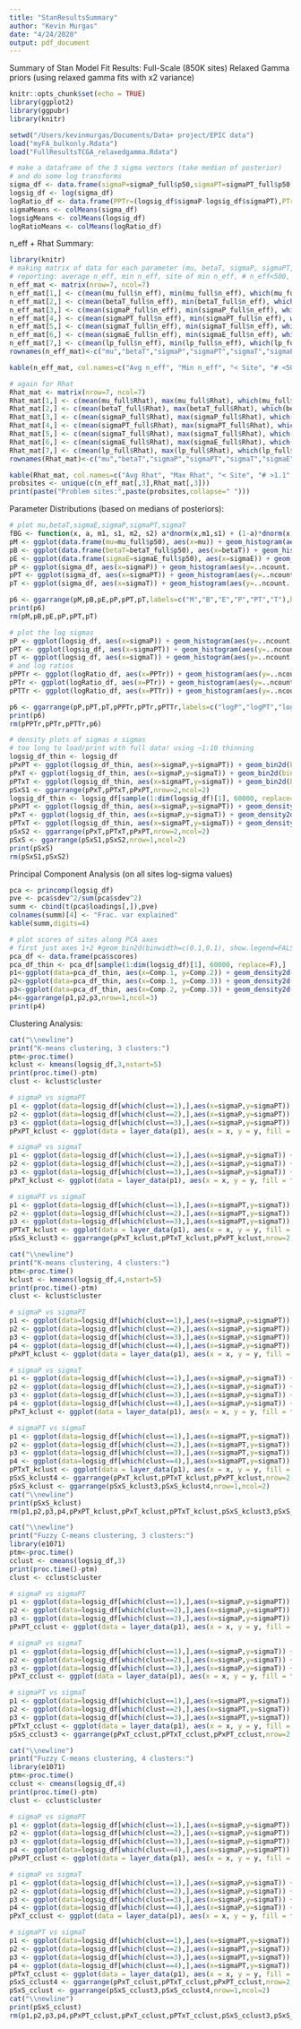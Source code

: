 ```yaml
---
title: "StanResultsSummary"
author: "Kevin Murgas"
date: "4/24/2020"
output: pdf_document
---
```

Summary of Stan Model Fit Results: Full-Scale (850K sites)
\newline Relaxed Gamma priors (using relaxed gamma fits with x2 variance)
```r
knitr::opts_chunk$set(echo = TRUE)
library(ggplot2)
library(ggpubr)
library(knitr)
```

```r
setwd("/Users/kevinmurgas/Documents/Data+ project/EPIC data")
load("myFA_bulkonly.Rdata")
load("FullResultsTCGA_relaxedgamma.Rdata")

# make a dataframe of the 3 sigma vectors (take median of posterior)
# and do some log transforms
sigma_df <- data.frame(sigmaP=sigmaP_full$p50,sigmaPT=sigmaPT_full$p50,sigmaT=sigmaT_full$p50)
logsig_df <- log(sigma_df)
logRatio_df <- data.frame(PPTr=(logsig_df$sigmaP-logsig_df$sigmaPT),PTr=(logsig_df$sigmaP-logsig_df$sigmaT),PTTr=(logsig_df$sigmaPT-logsig_df$sigmaT))
sigmaMeans <- colMeans(sigma_df)
logsigMeans <- colMeans(logsig_df)
logRatioMeans <- colMeans(logRatio_df)
```

n_eff + Rhat Summary: \newline
```r
library(knitr)
# making matrix of data for each parameter (mu, betaT, sigmaP, sigmaPT, sigmaT, sigmaE, lp__)
# reporting: average n_eff, min n_eff, site of min n_eff, # n_eff<500, (%), # n_eff<100, (%)
n_eff_mat <- matrix(nrow=7, ncol=7)
n_eff_mat[1,] <- c(mean(mu_full$n_eff), min(mu_full$n_eff), which(mu_full$n_eff==min(mu_full$n_eff)), sum(mu_full$n_eff<500), sum(mu_full$n_eff<500)*100/length(mu_full$n_eff), sum(mu_full$n_eff<100), sum(mu_full$n_eff<100)*100/length(mu_full$n_eff))
n_eff_mat[2,] <- c(mean(betaT_full$n_eff), min(betaT_full$n_eff), which(betaT_full$n_eff==min(betaT_full$n_eff)), sum(betaT_full$n_eff<500), sum(betaT_full$n_eff<500)*100/length(betaT_full$n_eff), sum(betaT_full$n_eff<100), sum(betaT_full$n_eff<100)*100/length(betaT_full$n_eff))
n_eff_mat[3,] <- c(mean(sigmaP_full$n_eff), min(sigmaP_full$n_eff), which(sigmaP_full$n_eff==min(sigmaP_full$n_eff)), sum(sigmaP_full$n_eff<500), sum(sigmaP_full$n_eff<500)*100/length(sigmaP_full$n_eff), sum(sigmaP_full$n_eff<100), sum(sigmaP_full$n_eff<100)*100/length(sigmaP_full$n_eff))
n_eff_mat[4,] <- c(mean(sigmaPT_full$n_eff), min(sigmaPT_full$n_eff), which(sigmaPT_full$n_eff==min(sigmaPT_full$n_eff)), sum(sigmaPT_full$n_eff<500), sum(sigmaPT_full$n_eff<500)*100/length(sigmaPT_full$n_eff), sum(sigmaPT_full$n_eff<100), sum(sigmaPT_full$n_eff<100)*100/length(sigmaPT_full$n_eff))
n_eff_mat[5,] <- c(mean(sigmaT_full$n_eff), min(sigmaT_full$n_eff), which(sigmaT_full$n_eff==min(sigmaT_full$n_eff)), sum(sigmaT_full$n_eff<500), sum(sigmaT_full$n_eff<500)*100/length(sigmaT_full$n_eff), sum(sigmaT_full$n_eff<100), sum(sigmaT_full$n_eff<100)*100/length(sigmaT_full$n_eff))
n_eff_mat[6,] <- c(mean(sigmaE_full$n_eff), min(sigmaE_full$n_eff), which(sigmaE_full$n_eff==min(sigmaE_full$n_eff)), sum(sigmaE_full$n_eff<500), sum(sigmaE_full$n_eff<500)*100/length(sigmaE_full$n_eff), sum(sigmaE_full$n_eff<100), sum(sigmaE_full$n_eff<100)*100/length(sigmaE_full$n_eff))
n_eff_mat[7,] <- c(mean(lp_full$n_eff), min(lp_full$n_eff), which(lp_full$n_eff==min(lp_full$n_eff)), sum(lp_full$n_eff<500), sum(lp_full$n_eff<500)*100/length(lp_full$n_eff), sum(lp_full$n_eff<100), sum(lp_full$n_eff<100)*100/length(lp_full$n_eff))
rownames(n_eff_mat)<-c("mu","betaT","sigmaP","sigmaPT","sigmaT","sigmaE","lp__")

kable(n_eff_mat, col.names=c("Avg n_eff", "Min n_eff", "< Site", "# <500","% <500","# <100", "% <100"), digits = 2)

# again for Rhat
Rhat_mat <- matrix(nrow=7, ncol=7)
Rhat_mat[1,] <- c(mean(mu_full$Rhat), max(mu_full$Rhat), which(mu_full$Rhat==max(mu_full$Rhat)), sum(mu_full$Rhat>1.1), sum(mu_full$Rhat>1.1)*100/length(mu_full$Rhat), sum(mu_full$Rhat>1.01), sum(mu_full$Rhat>1.01)*100/length(mu_full$Rhat))
Rhat_mat[2,] <- c(mean(betaT_full$Rhat), max(betaT_full$Rhat), which(betaT_full$Rhat==max(betaT_full$Rhat)), sum(betaT_full$Rhat>1.1), sum(betaT_full$Rhat>1.1)*100/length(betaT_full$Rhat), sum(betaT_full$Rhat>1.01), sum(betaT_full$Rhat>1.01)*100/length(betaT_full$Rhat))
Rhat_mat[3,] <- c(mean(sigmaP_full$Rhat), max(sigmaP_full$Rhat), which(sigmaP_full$Rhat==max(sigmaP_full$Rhat)), sum(sigmaP_full$Rhat>1.1), sum(sigmaP_full$Rhat>1.1)*100/length(sigmaP_full$Rhat), sum(sigmaP_full$Rhat>1.01), sum(sigmaP_full$Rhat>1.01)*100/length(sigmaP_full$Rhat))
Rhat_mat[4,] <- c(mean(sigmaPT_full$Rhat), max(sigmaPT_full$Rhat), which(sigmaPT_full$Rhat==max(sigmaPT_full$Rhat)), sum(sigmaPT_full$Rhat>1.1), sum(sigmaPT_full$Rhat>1.1)*100/length(sigmaPT_full$Rhat), sum(sigmaPT_full$Rhat>1.01), sum(sigmaPT_full$Rhat>1.01)*100/length(sigmaPT_full$Rhat))
Rhat_mat[5,] <- c(mean(sigmaT_full$Rhat), max(sigmaT_full$Rhat), which(sigmaT_full$Rhat==max(sigmaT_full$Rhat)), sum(sigmaT_full$Rhat>1.1), sum(sigmaT_full$Rhat>1.1)*100/length(sigmaT_full$Rhat), sum(sigmaT_full$Rhat>1.01), sum(sigmaT_full$Rhat>1.01)*100/length(sigmaT_full$Rhat))
Rhat_mat[6,] <- c(mean(sigmaE_full$Rhat), max(sigmaE_full$Rhat), which(sigmaE_full$Rhat==max(sigmaE_full$Rhat)), sum(sigmaE_full$Rhat>1.1), sum(sigmaE_full$Rhat>1.1)*100/length(sigmaE_full$Rhat), sum(sigmaE_full$Rhat>1.01), sum(sigmaE_full$Rhat>1.01)*100/length(sigmaE_full$Rhat))
Rhat_mat[7,] <- c(mean(lp_full$Rhat), max(lp_full$Rhat), which(lp_full$Rhat==max(lp_full$Rhat)), sum(lp_full$Rhat>1.1), sum(lp_full$Rhat>1.1)*100/length(lp_full$Rhat), sum(lp_full$Rhat>1.01), sum(lp_full$Rhat>1.01)*100/length(lp_full$Rhat))
rownames(Rhat_mat)<-c("mu","betaT","sigmaP","sigmaPT","sigmaT","sigmaE","lp__")

kable(Rhat_mat, col.names=c("Avg Rhat", "Max Rhat", "< Site", "# >1.1","% >1.1","# >1.01", "% >1.01"), digits = 2)
probsites <- unique(c(n_eff_mat[,3],Rhat_mat[,3]))
print(paste("Problem sites:",paste(probsites,collapse=" ")))
```
\newpage
Parameter Distributions (based on medians of posteriors): \newline
```r

# plot mu,betaT,sigmaE,sigmaP,sigmaPT,sigmaT
fBG <- function(x, a, m1, s1, m2, s2) a*dnorm(x,m1,s1) + (1-a)*dnorm(x,m2,s2)
pM <- ggplot(data.frame(mu=mu_full$p50), aes(x=mu)) + geom_histogram(aes(y=..ncount..), binwidth=0.1) + ggtitle("Mu") + xlim(c(-5,5)) + geom_vline(xintercept=mean(mu_full$p50), linetype="dotted") + theme_bw() + stat_function(fun=function(x) fBG(x,0.3557,-3.0675, 0.75214,1.1290, 1.39197)/0.1906566,geom="line",color="red")
pB <- ggplot(data.frame(betaT=betaT_full$p50), aes(x=betaT)) + geom_histogram(aes(y=..ncount..), binwidth=0.1) + ggtitle("BetaT") + xlim(c(-5,5)) + geom_vline(xintercept=mean(betaT_full$p50), linetype="dotted") + theme_bw() + stat_function(fun=function(x) dcauchy(x,-0.04051, 0.38660)/0.82336,geom="line",color="red")
pE <- ggplot(data.frame(sigmaE=sigmaE_full$p50), aes(x=sigmaE)) + geom_histogram(aes(y=..ncount..), binwidth=0.05) + ggtitle("sigmaE") + xlim(c(0,2)) + geom_vline(xintercept=mean(sigmaE_full$p50), linetype="dotted") + theme_bw() + stat_function(fun=function(x) dgamma(x,2,2)/0.7357589, geom="line",color="red")
pP <- ggplot(sigma_df, aes(x=sigmaP)) + geom_histogram(aes(y=..ncount..), binwidth=0.05) + ggtitle("sigmaP") + xlim(c(0,2)) + geom_vline(xintercept=sigmaMeans[1], linetype="dotted") + theme_bw() + stat_function(fun=function(x) dgamma(x, 3.4016, 9.5057)/2.3641, geom="line",color="red")
pPT <- ggplot(sigma_df, aes(x=sigmaPT)) + geom_histogram(aes(y=..ncount..), binwidth=0.05) + ggtitle("sigmaPT") + xlim(c(0,2)) + geom_vline(xintercept=sigmaMeans[2], linetype="dotted") + theme_bw() + stat_function(fun=function(x) dgamma(x, 2.5210, 3.2948)/1.0097, geom="line",color="red")
pT <- ggplot(sigma_df, aes(x=sigmaT)) + geom_histogram(aes(y=..ncount..), binwidth=0.05) + ggtitle("sigmaT") + xlim(c(0,2)) + geom_vline(xintercept=sigmaMeans[3], linetype="dotted") + theme_bw() + stat_function(fun=function(x) dgamma(x, 4.2574, 14.370)/3.0964, geom="line",color="red")

p6 <- ggarrange(pM,pB,pE,pP,pPT,pT,labels=c("M","B","E","P","PT","T"),hjust=0,nrow=2,ncol=3)
print(p6)
rm(pM,pB,pE,pP,pPT,pT)

# plot the log sigmas
pP <- ggplot(logsig_df, aes(x=sigmaP)) + geom_histogram(aes(y=..ncount..), binwidth=0.1) + ggtitle("log(sigmaP)") + xlim(c(-5,5)) + geom_vline(xintercept=logsigMeans[1], linetype="dotted") + theme_bw()  + stat_function(fun=function(x) dgamma(exp(x), 3.4016, 9.5057)/2.3641, geom="line",color="red")
pPT <- ggplot(logsig_df, aes(x=sigmaPT)) + geom_histogram(aes(y=..ncount..), binwidth=0.1) + ggtitle("log(sigmaPT)") + xlim(c(-5,5)) + geom_vline(xintercept=logsigMeans[2], linetype="dotted") + theme_bw() + stat_function(fun=function(x) dgamma(exp(x), 2.5210, 3.2948)/1.0097, geom="line",color="red")
pT <- ggplot(logsig_df, aes(x=sigmaT)) + geom_histogram(aes(y=..ncount..), binwidth=0.1) + ggtitle("log(sigmaT)") + xlim(c(-5,5)) + geom_vline(xintercept=logsigMeans[3], linetype="dotted") + theme_bw() + stat_function(fun=function(x) dgamma(exp(x), 4.2574, 14.370)/3.0964, geom="line",color="red")
# and log ratios
pPPTr <- ggplot(logRatio_df, aes(x=PPTr)) + geom_histogram(aes(y=..ncount..), binwidth=0.1) + ggtitle(expression("log("*sigma*"P/"*sigma*"PT)")) + xlim(c(-5,5)) + geom_vline(xintercept=logRatioMeans[1], linetype="dotted") + theme_bw()
pPTr <- ggplot(logRatio_df, aes(x=PTr)) + geom_histogram(aes(y=..ncount..), binwidth=0.1) + ggtitle(expression("log("*sigma*"P/"*sigma*"T)")) + xlim(c(-5,5)) + geom_vline(xintercept=logRatioMeans[2], linetype="dotted") + theme_bw()
pPTTr <- ggplot(logRatio_df, aes(x=PTTr)) + geom_histogram(aes(y=..ncount..), binwidth=0.1) + ggtitle(expression("log("*sigma*"PT/"*sigma*"T)")) + xlim(c(-5,5)) + geom_vline(xintercept=logRatioMeans[3], linetype="dotted") + theme_bw()

p6 <- ggarrange(pP,pPT,pT,pPPTr,pPTr,pPTTr,labels=c("logP","logPT","logT","PPTr","PTr","PTTr"),hjust=0,nrow=2,ncol=3)
print(p6)
rm(pPPTr,pPTr,pPTTr,p6)

# density plots of sigmas x sigmas
# too long to load/print with full data! using ~1:10 thinning
logsig_df_thin <- logsig_df
pPxPT <- ggplot(logsig_df_thin, aes(x=sigmaP,y=sigmaPT)) + geom_bin2d(binwidth=c(0.1,0.1), show.legend=FALSE) + ggtitle("log-P vs log-PT") + xlim(-5,2) + ylim(-5,2)
pPxT <- ggplot(logsig_df_thin, aes(x=sigmaP,y=sigmaT)) + geom_bin2d(binwidth=c(0.1,0.1), show.legend=FALSE) + ggtitle("log-P vs log-T") + xlim(-5,2) + ylim(-5,2)
pPTxT <- ggplot(logsig_df_thin, aes(x=sigmaPT,y=sigmaT)) + geom_bin2d(binwidth=c(0.1,0.1), show.legend=FALSE) + ggtitle("log-PT vs log-T") + xlim(-5,2) + ylim(-5,2)
pSxS1 <- ggarrange(pPxT,pPTxT,pPxPT,nrow=2,ncol=2)
logsig_df_thin <- logsig_df[sample(1:dim(logsig_df)[1], 60000, replace=F),]
pPxPT <- ggplot(logsig_df_thin, aes(x=sigmaP,y=sigmaPT)) + geom_density2d() + ggtitle("log-P vs log-PT") + xlim(-3,1) + ylim(-3,1)
pPxT <- ggplot(logsig_df_thin, aes(x=sigmaP,y=sigmaT)) + geom_density2d() + ggtitle("log-P vs log-T") + xlim(-3,1) + ylim(-3,1)
pPTxT <- ggplot(logsig_df_thin, aes(x=sigmaPT,y=sigmaT)) + geom_density2d() + ggtitle("log-PT vs log-T") + xlim(-3,1) + ylim(-3,1)
pSxS2 <- ggarrange(pPxT,pPTxT,pPxPT,nrow=2,ncol=2)
pSxS <- ggarrange(pSxS1,pSxS2,nrow=1,ncol=2)
print(pSxS)
rm(pSxS1,pSxS2)
```
\newpage
Principal Component Analysis (on all sites log-sigma values) \newline
```r
pca <- princomp(logsig_df)
pve <- pca$sdev^2/sum(pca$sdev^2)
summ <- cbind(t(pca$loadings[,]),pve)
colnames(summ)[4] <- "Frac. var explained"
kable(summ,digits=4)

# plot scores of sites along PCA axes
# first just axes 1+2 #geom_bin2d(binwidth=c(0.1,0.1), show.legend=FALSE)
pca_df <- data.frame(pca$scores)
pca_df_thin <- pca_df[sample(1:dim(logsig_df)[1], 60000, replace=F),]
p1<-ggplot(data=pca_df_thin, aes(x=Comp.1, y=Comp.2)) + geom_density2d() + ggtitle("Comp 1 vs 2")
p2<-ggplot(data=pca_df_thin, aes(x=Comp.1, y=Comp.3)) + geom_density2d() + ggtitle("Comp 1 vs 3")
p3<-ggplot(data=pca_df_thin, aes(x=Comp.2, y=Comp.3)) + geom_density2d() + ggtitle("Comp 2 vs 3")
p4<-ggarrange(p1,p2,p3,nrow=1,ncol=3)
print(p4)
```
\newpage
Clustering Analysis: \newline 
```r
cat("\\newline")
print("K-means clustering, 3 clusters:")
ptm<-proc.time()
kclust <- kmeans(logsig_df,3,nstart=5)
print(proc.time()-ptm)
clust <- kclust$cluster

# sigmaP vs sigmaPT
p1 <- ggplot(data=logsig_df[which(clust==1),],aes(x=sigmaP,y=sigmaPT)) + geom_bin2d(binwidth=c(0.1,0.1)) + scale_fill_gradient(low="transparent", high="red")
p2 <- ggplot(data=logsig_df[which(clust==2),],aes(x=sigmaP,y=sigmaPT)) + geom_bin2d(binwidth=c(0.1,0.1)) + scale_fill_gradient(low="transparent", high="green")
p3 <- ggplot(data=logsig_df[which(clust==3),],aes(x=sigmaP,y=sigmaPT)) + geom_bin2d(binwidth=c(0.1,0.1)) + scale_fill_gradient(low="transparent", high="blue")
pPxPT_kclust <- ggplot(data = layer_data(p1), aes(x = x, y = y, fill = fill)) + geom_tile() + geom_tile(data = layer_data(p2)) + geom_tile(data = layer_data(p3)) + scale_fill_identity() + theme_bw() + ggtitle("log-P x log-PT") + xlim(-3,1) + ylim(-3,1) + xlab("sigmaP") + ylab("sigmaPT")

# sigmaP vs sigmaT
p1 <- ggplot(data=logsig_df[which(clust==1),],aes(x=sigmaP,y=sigmaT)) + geom_bin2d(binwidth=c(0.1,0.1)) + scale_fill_gradient(low="transparent", high="red")
p2 <- ggplot(data=logsig_df[which(clust==2),],aes(x=sigmaP,y=sigmaT)) + geom_bin2d(binwidth=c(0.1,0.1)) + scale_fill_gradient(low="transparent", high="green")
p3 <- ggplot(data=logsig_df[which(clust==3),],aes(x=sigmaP,y=sigmaT)) + geom_bin2d(binwidth=c(0.1,0.1)) + scale_fill_gradient(low="transparent", high="blue")
pPxT_kclust <- ggplot(data = layer_data(p1), aes(x = x, y = y, fill = fill)) + geom_tile() + geom_tile(data = layer_data(p2)) + geom_tile(data = layer_data(p3)) + scale_fill_identity() + theme_bw() + ggtitle("log-P x log-T") + xlim(-3,1) + ylim(-3,1) + xlab("sigmaP") + ylab("sigmaT")

# sigmaPT vs sigmaT
p1 <- ggplot(data=logsig_df[which(clust==1),],aes(x=sigmaPT,y=sigmaT)) + geom_bin2d(binwidth=c(0.1,0.1)) + scale_fill_gradient(low="transparent", high="red")
p2 <- ggplot(data=logsig_df[which(clust==2),],aes(x=sigmaPT,y=sigmaT)) + geom_bin2d(binwidth=c(0.1,0.1)) + scale_fill_gradient(low="transparent", high="green")
p3 <- ggplot(data=logsig_df[which(clust==3),],aes(x=sigmaPT,y=sigmaT)) + geom_bin2d(binwidth=c(0.1,0.1)) + scale_fill_gradient(low="transparent", high="blue")
pPTxT_kclust <- ggplot(data = layer_data(p1), aes(x = x, y = y, fill = fill)) + geom_tile() + geom_tile(data = layer_data(p2)) + geom_tile(data = layer_data(p3)) + scale_fill_identity() + theme_bw() + ggtitle("log-PT x log-T") + xlim(-3,1) + ylim(-3,1) + xlab("sigmaPT") + ylab("sigmaT")
pSxS_kclust3 <- ggarrange(pPxT_kclust,pPTxT_kclust,pPxPT_kclust,nrow=2,ncol=2)

cat("\\newline")
print("K-means clustering, 4 clusters:")
ptm<-proc.time()
kclust <- kmeans(logsig_df,4,nstart=5)
print(proc.time()-ptm)
clust <- kclust$cluster

# sigmaP vs sigmaPT
p1 <- ggplot(data=logsig_df[which(clust==1),],aes(x=sigmaP,y=sigmaPT)) + geom_bin2d(binwidth=c(0.1,0.1)) + scale_fill_gradient(low="transparent", high="red")
p2 <- ggplot(data=logsig_df[which(clust==2),],aes(x=sigmaP,y=sigmaPT)) + geom_bin2d(binwidth=c(0.1,0.1)) + scale_fill_gradient(low="transparent", high="green")
p3 <- ggplot(data=logsig_df[which(clust==3),],aes(x=sigmaP,y=sigmaPT)) + geom_bin2d(binwidth=c(0.1,0.1)) + scale_fill_gradient(low="transparent", high="blue")
p4 <- ggplot(data=logsig_df[which(clust==4),],aes(x=sigmaP,y=sigmaPT)) + geom_bin2d(binwidth=c(0.1,0.1)) + scale_fill_gradient(low="transparent", high="orange")
pPxPT_kclust <- ggplot(data = layer_data(p1), aes(x = x, y = y, fill = fill)) + geom_tile() + geom_tile(data = layer_data(p2)) + geom_tile(data = layer_data(p3)) + geom_tile(data = layer_data(p4)) + scale_fill_identity() + theme_bw() + ggtitle("log-P x log-PT") + xlim(-3,1) + ylim(-3,1) + xlab("sigmaP") + ylab("sigmaPT")

# sigmaP vs sigmaT
p1 <- ggplot(data=logsig_df[which(clust==1),],aes(x=sigmaP,y=sigmaT)) + geom_bin2d(binwidth=c(0.1,0.1)) + scale_fill_gradient(low="transparent", high="red")
p2 <- ggplot(data=logsig_df[which(clust==2),],aes(x=sigmaP,y=sigmaT)) + geom_bin2d(binwidth=c(0.1,0.1)) + scale_fill_gradient(low="transparent", high="green")
p3 <- ggplot(data=logsig_df[which(clust==3),],aes(x=sigmaP,y=sigmaT)) + geom_bin2d(binwidth=c(0.1,0.1)) + scale_fill_gradient(low="transparent", high="blue")
p4 <- ggplot(data=logsig_df[which(clust==4),],aes(x=sigmaP,y=sigmaT)) + geom_bin2d(binwidth=c(0.1,0.1)) + scale_fill_gradient(low="transparent", high="orange")
pPxT_kclust <- ggplot(data = layer_data(p1), aes(x = x, y = y, fill = fill)) + geom_tile() + geom_tile(data = layer_data(p2)) + geom_tile(data = layer_data(p3)) + geom_tile(data = layer_data(p4)) + scale_fill_identity() + theme_bw() + ggtitle("log-P x log-T") + xlim(-3,1) + ylim(-3,1) + xlab("sigmaP") + ylab("sigmaT")

# sigmaPT vs sigmaT
p1 <- ggplot(data=logsig_df[which(clust==1),],aes(x=sigmaPT,y=sigmaT)) + geom_bin2d(binwidth=c(0.1,0.1)) + scale_fill_gradient(low="transparent", high="red")
p2 <- ggplot(data=logsig_df[which(clust==2),],aes(x=sigmaPT,y=sigmaT)) + geom_bin2d(binwidth=c(0.1,0.1)) + scale_fill_gradient(low="transparent", high="green")
p3 <- ggplot(data=logsig_df[which(clust==3),],aes(x=sigmaPT,y=sigmaT)) + geom_bin2d(binwidth=c(0.1,0.1)) + scale_fill_gradient(low="transparent", high="blue")
p4 <- ggplot(data=logsig_df[which(clust==4),],aes(x=sigmaPT,y=sigmaT)) + geom_bin2d(binwidth=c(0.1,0.1)) + scale_fill_gradient(low="transparent", high="orange")
pPTxT_kclust <- ggplot(data = layer_data(p1), aes(x = x, y = y, fill = fill)) + geom_tile() + geom_tile(data = layer_data(p2)) + geom_tile(data = layer_data(p3)) + geom_tile(data = layer_data(p4)) + scale_fill_identity() + theme_bw() + ggtitle("log-PT x log-T") + xlim(-3,1) + ylim(-3,1) + xlab("sigmaPT") + ylab("sigmaT")
pSxS_kclust4 <- ggarrange(pPxT_kclust,pPTxT_kclust,pPxPT_kclust,nrow=2,ncol=2)
pSxS_kclust <- ggarrange(pSxS_kclust3,pSxS_kclust4,nrow=1,ncol=2)
cat("\\newline")
print(pSxS_kclust)
rm(p1,p2,p3,p4,pPxPT_kclust,pPxT_kclust,pPTxT_kclust,pSxS_kclust3,pSxS_kclust4,pSxS_kclust)

cat("\\newline")
print("Fuzzy C-means clustering, 3 clusters:")
library(e1071)
ptm<-proc.time()
cclust <- cmeans(logsig_df,3)
print(proc.time()-ptm)
clust <- cclust$cluster

# sigmaP vs sigmaPT
p1 <- ggplot(data=logsig_df[which(clust==1),],aes(x=sigmaP,y=sigmaPT)) + geom_bin2d(binwidth=c(0.1,0.1)) + scale_fill_gradient(low="transparent", high="red")
p2 <- ggplot(data=logsig_df[which(clust==2),],aes(x=sigmaP,y=sigmaPT)) + geom_bin2d(binwidth=c(0.1,0.1)) + scale_fill_gradient(low="transparent", high="green")
p3 <- ggplot(data=logsig_df[which(clust==3),],aes(x=sigmaP,y=sigmaPT)) + geom_bin2d(binwidth=c(0.1,0.1)) + scale_fill_gradient(low="transparent", high="blue")
pPxPT_cclust <- ggplot(data = layer_data(p1), aes(x = x, y = y, fill = fill)) + geom_tile() + geom_tile(data = layer_data(p2)) + geom_tile(data = layer_data(p3)) + scale_fill_identity() + theme_bw() + ggtitle("log-P x log-PT") + xlim(-3,1) + ylim(-3,1) + xlab("sigmaP") + ylab("sigmaPT")

# sigmaP vs sigmaT
p1 <- ggplot(data=logsig_df[which(clust==1),],aes(x=sigmaP,y=sigmaT)) + geom_bin2d(binwidth=c(0.1,0.1)) + scale_fill_gradient(low="transparent", high="red")
p2 <- ggplot(data=logsig_df[which(clust==2),],aes(x=sigmaP,y=sigmaT)) + geom_bin2d(binwidth=c(0.1,0.1)) + scale_fill_gradient(low="transparent", high="green")
p3 <- ggplot(data=logsig_df[which(clust==3),],aes(x=sigmaP,y=sigmaT)) + geom_bin2d(binwidth=c(0.1,0.1)) + scale_fill_gradient(low="transparent", high="blue")
pPxT_cclust <- ggplot(data = layer_data(p1), aes(x = x, y = y, fill = fill)) + geom_tile() + geom_tile(data = layer_data(p2)) + geom_tile(data = layer_data(p3)) + scale_fill_identity() + theme_bw() + ggtitle("log-P x log-T") + xlim(-3,1) + ylim(-3,1) + xlab("sigmaP") + ylab("sigmaT")

# sigmaPT vs sigmaT
p1 <- ggplot(data=logsig_df[which(clust==1),],aes(x=sigmaPT,y=sigmaT)) + geom_bin2d(binwidth=c(0.1,0.1)) + scale_fill_gradient(low="transparent", high="red")
p2 <- ggplot(data=logsig_df[which(clust==2),],aes(x=sigmaPT,y=sigmaT)) + geom_bin2d(binwidth=c(0.1,0.1)) + scale_fill_gradient(low="transparent", high="green")
p3 <- ggplot(data=logsig_df[which(clust==3),],aes(x=sigmaPT,y=sigmaT)) + geom_bin2d(binwidth=c(0.1,0.1)) + scale_fill_gradient(low="transparent", high="blue")
pPTxT_cclust <- ggplot(data = layer_data(p1), aes(x = x, y = y, fill = fill)) + geom_tile() + geom_tile(data = layer_data(p2)) + geom_tile(data = layer_data(p3)) + scale_fill_identity() + theme_bw() + ggtitle("log-PT x log-T") + xlim(-3,1) + ylim(-3,1) + xlab("sigmaPT") + ylab("sigmaT")
pSxS_cclust3 <- ggarrange(pPxT_cclust,pPTxT_cclust,pPxPT_cclust,nrow=2,ncol=2)

cat("\\newline")
print("Fuzzy C-means clustering, 4 clusters:")
library(e1071)
ptm<-proc.time()
cclust <- cmeans(logsig_df,4)
print(proc.time()-ptm)
clust <- cclust$cluster

# sigmaP vs sigmaPT
p1 <- ggplot(data=logsig_df[which(clust==1),],aes(x=sigmaP,y=sigmaPT)) + geom_bin2d(binwidth=c(0.1,0.1)) + scale_fill_gradient(low="transparent", high="red")
p2 <- ggplot(data=logsig_df[which(clust==2),],aes(x=sigmaP,y=sigmaPT)) + geom_bin2d(binwidth=c(0.1,0.1)) + scale_fill_gradient(low="transparent", high="green")
p3 <- ggplot(data=logsig_df[which(clust==3),],aes(x=sigmaP,y=sigmaPT)) + geom_bin2d(binwidth=c(0.1,0.1)) + scale_fill_gradient(low="transparent", high="blue")
p4 <- ggplot(data=logsig_df[which(clust==4),],aes(x=sigmaP,y=sigmaPT)) + geom_bin2d(binwidth=c(0.1,0.1)) + scale_fill_gradient(low="transparent", high="orange")
pPxPT_cclust <- ggplot(data = layer_data(p1), aes(x = x, y = y, fill = fill)) + geom_tile() + geom_tile(data = layer_data(p2)) + geom_tile(data = layer_data(p3)) + geom_tile(data = layer_data(p4)) + scale_fill_identity() + theme_bw() + ggtitle("log-P x log-PT") + xlim(-3,1) + ylim(-3,1) + xlab("sigmaP") + ylab("sigmaPT")

# sigmaP vs sigmaT
p1 <- ggplot(data=logsig_df[which(clust==1),],aes(x=sigmaP,y=sigmaT)) + geom_bin2d(binwidth=c(0.1,0.1)) + scale_fill_gradient(low="transparent", high="red")
p2 <- ggplot(data=logsig_df[which(clust==2),],aes(x=sigmaP,y=sigmaT)) + geom_bin2d(binwidth=c(0.1,0.1)) + scale_fill_gradient(low="transparent", high="green")
p3 <- ggplot(data=logsig_df[which(clust==3),],aes(x=sigmaP,y=sigmaT)) + geom_bin2d(binwidth=c(0.1,0.1)) + scale_fill_gradient(low="transparent", high="blue")
p4 <- ggplot(data=logsig_df[which(clust==4),],aes(x=sigmaP,y=sigmaT)) + geom_bin2d(binwidth=c(0.1,0.1)) + scale_fill_gradient(low="transparent", high="orange")
pPxT_cclust <- ggplot(data = layer_data(p1), aes(x = x, y = y, fill = fill)) + geom_tile() + geom_tile(data = layer_data(p2)) + geom_tile(data = layer_data(p3)) + geom_tile(data = layer_data(p4)) + scale_fill_identity() + theme_bw() + ggtitle("log-P x log-T") + xlim(-3,1) + ylim(-3,1) + xlab("sigmaP") + ylab("sigmaT")

# sigmaPT vs sigmaT
p1 <- ggplot(data=logsig_df[which(clust==1),],aes(x=sigmaPT,y=sigmaT)) + geom_bin2d(binwidth=c(0.1,0.1)) + scale_fill_gradient(low="transparent", high="red")
p2 <- ggplot(data=logsig_df[which(clust==2),],aes(x=sigmaPT,y=sigmaT)) + geom_bin2d(binwidth=c(0.1,0.1)) + scale_fill_gradient(low="transparent", high="green")
p3 <- ggplot(data=logsig_df[which(clust==3),],aes(x=sigmaPT,y=sigmaT)) + geom_bin2d(binwidth=c(0.1,0.1)) + scale_fill_gradient(low="transparent", high="blue")
p4 <- ggplot(data=logsig_df[which(clust==4),],aes(x=sigmaPT,y=sigmaT)) + geom_bin2d(binwidth=c(0.1,0.1)) + scale_fill_gradient(low="transparent", high="orange")
pPTxT_cclust <- ggplot(data = layer_data(p1), aes(x = x, y = y, fill = fill)) + geom_tile() + geom_tile(data = layer_data(p2)) + geom_tile(data = layer_data(p3)) + geom_tile(data = layer_data(p4)) + scale_fill_identity() + theme_bw() + ggtitle("log-PT x log-T") + xlim(-3,1) + ylim(-3,1) + xlab("sigmaPT") + ylab("sigmaT")
pSxS_cclust4 <- ggarrange(pPxT_cclust,pPTxT_cclust,pPxPT_cclust,nrow=2,ncol=2)
pSxS_cclust <- ggarrange(pSxS_cclust3,pSxS_cclust4,nrow=1,ncol=2)
cat("\\newline")
print(pSxS_cclust)
rm(p1,p2,p3,p4,pPxPT_cclust,pPxT_cclust,pPTxT_cclust,pSxS_cclust3,pSxS_cclust4,pSxS_cclust)
```



